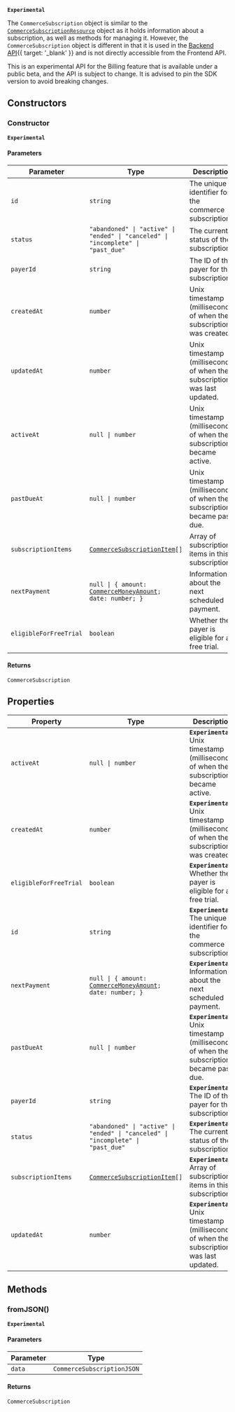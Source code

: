 **`Experimental`**

The `CommerceSubscription` object is similar to the [`CommerceSubscriptionResource`](/docs/references/javascript/types/commerce-subscription-resource) object as it holds information about a subscription, as well as methods for managing it. However, the `CommerceSubscription` object is different in that it is used in the [Backend API](/docs/reference/backend-api/tag/billing/get/organizations/%7Borganization_id%7D/billing/subscription){{ target: '_blank' }} and is not directly accessible from the Frontend API.

This is an experimental API for the Billing feature that is available under a public beta, and the API is subject to change. It is advised to pin the SDK version to avoid breaking changes.

## Constructors

### Constructor

**`Experimental`**

#### Parameters

| Parameter              | Type                                                                                                                             | Description                                                              |
| ---------------------- | -------------------------------------------------------------------------------------------------------------------------------- | ------------------------------------------------------------------------ |
| `id`                   | `string`                                                                                                                         | The unique identifier for the commerce subscription.                     |
| `status`               | <code>"abandoned" \| "active" \| "ended" \| "canceled" \| "incomplete" \| "past_due"</code>                                      | The current status of the subscription.                                  |
| `payerId`              | `string`                                                                                                                         | The ID of the payer for this subscription.                               |
| `createdAt`            | `number`                                                                                                                         | Unix timestamp (milliseconds) of when the subscription was created.      |
| `updatedAt`            | `number`                                                                                                                         | Unix timestamp (milliseconds) of when the subscription was last updated. |
| `activeAt`             | <code>null \| number</code>                                                                                                      | Unix timestamp (milliseconds) of when the subscription became active.    |
| `pastDueAt`            | <code>null \| number</code>                                                                                                      | Unix timestamp (milliseconds) of when the subscription became past due.  |
| `subscriptionItems`    | <code>[CommerceSubscriptionItem](commerce-subscription-item.mdx)[]</code>                                                        | Array of subscription items in this subscription.                        |
| `nextPayment`          | <code>null \| \{ amount: [CommerceMoneyAmount](/docs/references/javascript/types/commerce-money-amount); date: number; \}</code> | Information about the next scheduled payment.                            |
| `eligibleForFreeTrial` | `boolean`                                                                                                                        | Whether the payer is eligible for a free trial.                          |

#### Returns

`CommerceSubscription`

## Properties

| Property                                                 | Type                                                                                                                             | Description                                                                                 |
| -------------------------------------------------------- | -------------------------------------------------------------------------------------------------------------------------------- | ------------------------------------------------------------------------------------------- |
| <a id="activeat"></a> `activeAt`                         | <code>null \| number</code>                                                                                                      | **`Experimental`** Unix timestamp (milliseconds) of when the subscription became active.    |
| <a id="createdat"></a> `createdAt`                       | `number`                                                                                                                         | **`Experimental`** Unix timestamp (milliseconds) of when the subscription was created.      |
| <a id="eligibleforfreetrial"></a> `eligibleForFreeTrial` | `boolean`                                                                                                                        | **`Experimental`** Whether the payer is eligible for a free trial.                          |
| <a id="id"></a> `id`                                     | `string`                                                                                                                         | **`Experimental`** The unique identifier for the commerce subscription.                     |
| <a id="nextpayment"></a> `nextPayment`                   | <code>null \| \{ amount: [CommerceMoneyAmount](/docs/references/javascript/types/commerce-money-amount); date: number; \}</code> | **`Experimental`** Information about the next scheduled payment.                            |
| <a id="pastdueat"></a> `pastDueAt`                       | <code>null \| number</code>                                                                                                      | **`Experimental`** Unix timestamp (milliseconds) of when the subscription became past due.  |
| <a id="payerid"></a> `payerId`                           | `string`                                                                                                                         | **`Experimental`** The ID of the payer for this subscription.                               |
| <a id="status"></a> `status`                             | <code>"abandoned" \| "active" \| "ended" \| "canceled" \| "incomplete" \| "past_due"</code>                                      | **`Experimental`** The current status of the subscription.                                  |
| <a id="subscriptionitems"></a> `subscriptionItems`       | <code>[CommerceSubscriptionItem](commerce-subscription-item.mdx)[]</code>                                                        | **`Experimental`** Array of subscription items in this subscription.                        |
| <a id="updatedat"></a> `updatedAt`                       | `number`                                                                                                                         | **`Experimental`** Unix timestamp (milliseconds) of when the subscription was last updated. |

## Methods

### fromJSON()

**`Experimental`**

#### Parameters

| Parameter | Type                       |
| --------- | -------------------------- |
| `data`    | `CommerceSubscriptionJSON` |

#### Returns

`CommerceSubscription`

